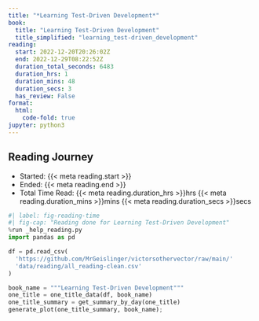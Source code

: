 ```yaml
---
title: "*Learning Test-Driven Development*"
book:
  title: "Learning Test-Driven Development"
  title_simplified: "learning_test-driven_development"
reading:
  start: 2022-12-20T20:26:02Z
  end: 2022-12-29T08:22:52Z
  duration_total_seconds: 6483
  duration_hrs: 1
  duration_mins: 48
  duration_secs: 3
  has_review: False
format:
  html:
    code-fold: true
jupyter: python3
---
```


## Reading Journey

* Started: {{< meta reading.start >}}
* Ended: {{< meta reading.end >}}
* Total Time Read: {{< meta reading.duration_hrs >}}hrs {{< meta reading.duration_mins >}}mins {{< meta reading.duration_secs >}}secs

```python
#| label: fig-reading-time
#| fig-cap: "Reading done for Learning Test-Driven Development"
%run _help_reading.py
import pandas as pd

df = pd.read_csv(
  'https://github.com/MrGeislinger/victorsothervector/raw/main/'
  'data/reading/all_reading-clean.csv'
)

book_name = """Learning Test-Driven Development"""
one_title = one_title_data(df, book_name)
one_title_summary = get_summary_by_day(one_title)
generate_plot(one_title_summary, book_name);
```
